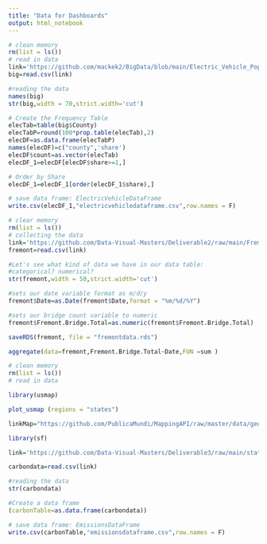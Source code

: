 ---
title: "Data for Dashboards"
output: html_notebook
---


```{r - DataPrep-Electric_Vehicles}
# clean memory
rm(list = ls())
# read in data
link='https://github.com/mackek2/BigData/blob/main/Electric_Vehicle_Population_Data.csv?raw=true'
big=read.csv(link)

#reading the data
names(big)
str(big,width = 70,strict.width='cut')

# Create the Frequency Table
elecTab=table(big$County)
elecTabP=round(100*prop.table(elecTab),2)
elecDF=as.data.frame(elecTabP)
names(elecDF)=c("county",'share')
elecDF$count=as.vector(elecTab)
elecDF_1=elecDF[elecDF$share>=1,]

# Order by Share
elecDF_1=elecDF_1[order(elecDF_1$share),]

# save data frame: ElectricVehicleDataFrame
write.csv(elecDF_1,"electricvehicledataframe.csv",row.names = F)
```
```{r - DataPrep-Fremont_Bikes}
# clear memory
rm(list = ls())
# collecting the data
link='https://github.com/Data-Visual-Masters/Deliverable2/raw/main/Fremont_Bridge_Bicycle_Counter.csv'
fremont=read.csv(link)

#Let's see what kind of data we have in our data table:
#categorical? numerical?
str(fremont,width = 50,strict.width='cut')

#sets our date variable format as m/d/y
fremont$Date=as.Date(fremont$Date,format = "%m/%d/%Y")

#sets our bridge count variable to numeric
fremont$Fremont.Bridge.Total=as.numeric(fremont$Fremont.Bridge.Total)

saveRDS(fremont, file = "fremontdata.rds")
```


```{r}
aggregate(data=fremont,Fremont.Bridge.Total~Date,FUN =sum )
```

```{r - DataPrep-Emissions}
# clean memory
rm(list = ls())
# read in data

library(usmap)

plot_usmap (regions = "states")

linkMap="https://github.com/PublicaMundi/MappingAPI/raw/master/data/geojson/us-states.json"

library(sf)

link='https://github.com/Data-Visual-Masters/Deliverable3/raw/main/state_percapita_CO2emissions.csv'

carbondata=read.csv(link)

#reading the data
str(carbondata)

#Create a data frame
(carbonTable=as.data.frame(carbondata))

# save data frame: EmissionsDataFrame
write.csv(carbonTable,"emissionsdataframe.csv",row.names = F)
```

